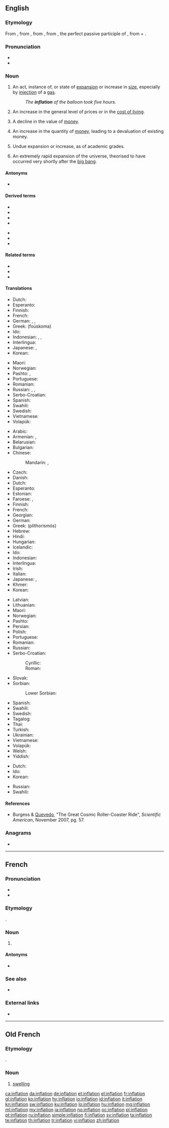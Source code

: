 {{also|Inflation}}
==English==
{{wikipedia}}

===Etymology===
{{PIE root|en|bʰleh₁|id=blow}}
From {{etyl|enm|en}}, from {{etyl|fro|en}} {{m|fro|inflation||swelling}}, from {{etyl|la|en}} {{m|la|īnflātiō||expansion", "blowing up}}, from {{m|la|īnflātus}}, the perfect passive participle of {{m|la|īnflō||blow into, expand}}, from {{m|la|in||into}} + {{m|la|flō||blow}}.

===Pronunciation===
* {{IPA|/ɪnˈfleɪʃən/|lang=en}}
* {{rhymes|eɪʃən|lang=en}}

===Noun===
{{en-noun}}

# An act, instance of, or state of [[expansion]] or increase in [[size]], especially by [[injection]] of a [[gas]].
#: ''The '''inflation''' of the balloon took five hours.''
# {{lb|en|economics}} An increase in the general level of prices or in the [[cost of living]].
# {{lb|en|economics}} A decline in the value of [[money]].
# {{lb|en|economics}} An increase in the quantity of [[money]], leading to a devaluation of existing money.
# Undue expansion or increase, as of academic grades.
# {{lb|en|cosmology}} An extremely rapid expansion of the universe, theorised to have occurred very shortly after the [[big bang]].

====Antonyms====
* {{l|en|deflation}}

====Derived terms====
{{der-top}}
* {{l|en|core inflation}}
* {{l|en|grade inflation}}
* {{l|en|hyperinflation}}
* {{l|en|inflationary}}
{{der-mid}}
* {{l|en|stagflation}}
* {{l|en|superinflation}}
* {{l|en|taxonomic inflation}}
{{der-bottom}}

====Related terms====
* {{l|en|inflate}}
* {{l|en|conflation}}
* {{l|en|reflation}}

====Translations====
{{trans-top|expansion or increase in size}}
* Dutch: {{t+|nl|opblazen|n}}
* Esperanto: {{t|eo|inflacio}}
* Finnish: {{t+|fi|laajentuminen}}
* French: {{t+|fr|inflation|f}}
* German: {{t|de|Aufblasen|n}}, {{t|de|Aufblähung|f}}, {{t+|de|Inflation|f}}
* Greek: {{t+|el|φούσκωμα|n}} (foúskoma)
* Ido: {{t+|io|inflacio}}
* Indonesian: {{t+|id|kembang|alt=pengembangan}}, {{t+|id|kembung|alt=pengembungan}}, {{t+|id|inflasi}}
* Interlingua: {{t|ia|inflation}}
* Japanese: {{t+|ja|膨張|tr=[[ぼうちょう]], bōchō}}, {{t|ja|膨らみ|tr=[[ふくらみ]], fukurami}}
* Korean: {{t+|ko|팽창|sc=Kore}}
{{trans-mid}}
* Maori: {{t|mi|whakamakohatanga}}
* Norwegian: {{t|no|oppblåsing|c}}
* Pashto: {{t+|ps|پړسوب|m|tr=parrsob|sc=ps-Arab}}, {{t|ps|غومبه|f|tr=γumba|sc=ps-Arab}}
* Portuguese: {{t|pt|inflamento|m}}
* Romanian: {{t+|ro|inflație|f}}
* Russian: {{t+|ru|надува́ние|n}}, {{t+|ru|вздува́ние|n}}, {{t+|ru|вспу́чивание|n}}
* Serbo-Croatian: {{t+|sh|inflácija|f}}
* Spanish: {{t+|es|inflación|f}}
* Swahili: {{t+|sw|mfumuko wa bei}}
* Swedish: {{t|sv|uppblåsning|c}}
* Vietnamese: {{t|vi|(sự) [[thổi phồng]]}}
* Volapük: {{t+|vo|bladosvolükön}}
{{trans-bottom}}

{{trans-top|increase in prices}}
* Arabic: {{t|ar|تَضَخُّم|m}}
* Armenian: {{t|hy|գնաճ|sc=Armn}}, {{t|hy|սղաճ|sc=Armn}}
* Belarusian: {{t|be|інфля́цыя|f}}
* Bulgarian: {{t|bg|инфла́ция|f|sc=Cyrl}}
* Chinese:
*: Mandarin: {{t+|cmn|通貨膨脹}}, {{t+|cmn|通货膨胀|tr=tōnghuòpéngzhàng}}
* Czech: {{t+|cs|inflace|f}}
* Danish: {{t+|da|inflation}}
* Dutch: {{t+|nl|inflatie}}
* Esperanto: {{t|eo|inflacio}}
* Estonian: {{t|et|inflatsioon}}
* Faroese: {{t|fo|virðisminkan|f}}, {{t|fo|inflasjón|f}}
* Finnish: {{t+|fi|inflaatio}}
* French: {{t+|fr|inflation|f}}
* Georgian: {{t|ka|ინფლაცია|sc=Geor}}
* German: {{t+|de|Inflation|f}}
* Greek: {{t+|el|πληθωρισμός|m}} (plithorismós)
* Hebrew: {{t+|he|אינפלציה|tr=inflátsya}}
* Hindi: {{t+|hi|मुद्रास्फीति|f}}
* Hungarian: {{t+|hu|infláció}}
* Icelandic: {{t|is|verðbólga|f}}
* Ido: {{t+|io|inflacio}}
* Indonesian: {{t+|id|inflasi}}
* Interlingua: {{t|ia|inflation}}
* Irish: {{t+|ga|boilsciú|m}}
* Italian: {{t+|it|inflazione}}
* Japanese: {{t+|ja|インフレ|tr=infure}}, {{t+|ja|インフレーション|tr=infurēshon}}
* Khmer: {{t+|km|អតិផរណា}}
* Korean: {{t|ko|인플레이션|sc=Kore}}
{{trans-mid}}
* Latvian: {{t|lv|inflācija|f}}
* Lithuanian: {{t|lt|infliacija}}
* Maori: {{t|mi|whakapikinga utu}}
* Norwegian: {{t+|no|inflasjon}}
* Pashto: {{t-needed|ps}}
* Persian: {{t+|fa|تورم|tr=tavarrom|sc=fa-Arab}}
* Polish: {{t+|pl|inflacja}}
* Portuguese: {{t+|pt|inflação}}
* Romanian: {{t+|ro|inflație|f}}
* Russian: {{t+|ru|инфля́ция|f}}
* Serbo-Croatian:
*: Cyrillic: {{t|sh|инфлација|f}}
*: Roman: {{t+|sh|inflácija|f}}
* Slovak: {{t|sk|inflácia|f}}
* Sorbian:
*: Lower Sorbian: {{t|dsb|inflacija|f}}
* Spanish: {{t+|es|inflación|f}}
* Swahili: {{t+|sw|mfumuko wa bei}}
* Swedish: {{t+|sv|inflation}}
* Tagalog: {{t|tl|pamamantog}}
* Thai: {{t-needed|th}}
* Turkish: {{t+|tr|enflasyon}}
* Ukrainian: {{t|uk|інфля́ція|f}}
* Vietnamese: {{t|vi|(sự) [[tăng giá]]}}
* Volapük: {{t|vo|niflat}}
* Welsh: {{t|cy|chwyddiant|m}}
* Yiddish: {{t|yi|אינפֿלאַציע|f}}
{{trans-bottom}}

{{trans-top|inflation of the universe}}
* Dutch: {{t|nl|uitdijing|f}}
* Ido: {{t+|io|inflacio}}
* Korean: {{t+|ko|팽창|sc=Kore}}
{{trans-mid}}
* Russian: {{t+|ru|расшире́ние|n}}
* Swahili: {{t+|sw|mfumuko wa bei}}
{{trans-bottom}}

====References====
* {{qualifier|cosmology}} Burgess & [[w:Fernando Quevedo|Quevedo]], "The Great Cosmic Roller-Coaster Ride", ''Scientific American'', November 2007, pg. 57.

===Anagrams===
* {{l|en|inflatino}}

----

==French==

===Pronunciation===
* {{IPA|/ɛ̃.fla.sjɔ̃/|lang=fr}}
* {{homophones|inflations|lang=fr}}

===Etymology===
{{bor|fr|la|inflātiō}}.

===Noun===
{{fr-noun|f}}

# {{lb|fr|economics}} {{l|en|inflation}}

====Antonyms====
* {{l|fr|déflation}}

===See also===
* {{l|fr|enflure}}

===External links===
* {{R:TLFi}}

----

==Old French==

===Etymology===
{{borrowing|fro|la|īnflātiō}}.

===Noun===
{{fro-noun|f}}

# {{lb|fro|medicine}} [[swelling]]

[[ca:inflation]]
[[da:inflation]]
[[de:inflation]]
[[et:inflation]]
[[el:inflation]]
[[fr:inflation]]
[[gl:inflation]]
[[ko:inflation]]
[[hy:inflation]]
[[io:inflation]]
[[id:inflation]]
[[it:inflation]]
[[kn:inflation]]
[[sw:inflation]]
[[ku:inflation]]
[[lo:inflation]]
[[hu:inflation]]
[[mg:inflation]]
[[ml:inflation]]
[[my:inflation]]
[[ja:inflation]]
[[no:inflation]]
[[oc:inflation]]
[[pl:inflation]]
[[pt:inflation]]
[[ru:inflation]]
[[simple:inflation]]
[[fi:inflation]]
[[sv:inflation]]
[[ta:inflation]]
[[te:inflation]]
[[th:inflation]]
[[tr:inflation]]
[[vi:inflation]]
[[zh:inflation]]